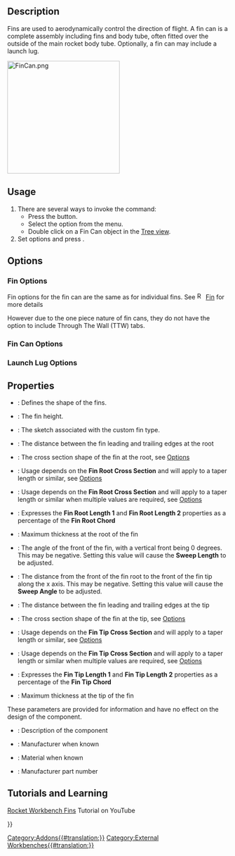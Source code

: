 <languages/>
<translate>

<!--T:1-->
{{Docnav
|[[Rocket_Fin|Fin]]
|[[Rocket_CompLaunchGuide|Launch Guide]]
|[[Rocket_Workbench|Rocket Workbench]]
|IconL=Rocket_Fin.svg
|IconR=Rocket_LaunchGuideComposite.png
|IconC=RocketWorkbench.svg
}}

<!--T:2-->
{{GuiCommand
|Name=Rocket FinCan
|MenuLocation=Rocket → Fin Can
|Workbenches=[[Rocket_Workbench|Rocket Workbench]]
|Version=0.19
}}

== Description == <!--T:3-->

<!--T:4-->
Fins are used to aerodynamically control the direction of flight. A fin can is a complete assembly including fins and body tube, often fitted over the outside of the main rocket body tube. Optionally, a fin can may include a launch lug.

</translate>
[[File:FinCan.png|256px]]
<translate>
<!--T:5-->
{{Caption|A fin can with launch lug}}

== Usage == <!--T:6-->

<!--T:7-->
# There are several ways to invoke the command: 
#* Press the {{Button|[[Image:Rocket_FinCan.svg|16px]] [[Rocket_FinCan|Fin Can]]}} button.
#* Select the {{MenuCommand|Rocket → [[Image:Rocket_FinCan.svg|16px]] Fin Can}} option from the menu.
#* Double click on a Fin Can object in the [[Tree_view|Tree view]].
# Set options and press {{Button|OK}}.

== Options == <!--T:8-->

=== Fin Options === <!--T:9-->

<!--T:10-->
Fin options for the fin can are the same as for individual fins. See [[Image:Rocket_Fin.svg|16px]] [[Rocket_Fin|Fin]] for more details

<!--T:11-->
However due to the one piece nature of fin cans, they do not have the option to include Through The Wall (TTW) tabs.

=== Fin Can Options === <!--T:12-->

=== Launch Lug Options === <!--T:13-->

== Properties == <!--T:14-->

<!--T:15-->
{{TitleProperty|Fin Can}}

<!--T:16-->
* {{PropertyData|Fin Type}}: Defines the shape of the fins.
* {{PropertyData|Height}}: The fin height.
* {{PropertyData|Profile}}: The sketch associated with the custom fin type.
* {{PropertyData|Root Chord}}: The distance between the fin leading and trailing edges at the root
* {{PropertyData|Root Cross Section}}: The cross section shape of the fin at the root, see [[#Options|Options]]
* {{PropertyData|Root Length 1}}: Usage depends on the '''Fin Root Cross Section''' and will apply to a taper length or similar, see [[#Options|Options]]
* {{PropertyData|Root Length 2}}: Usage depends on the '''Fin Root Cross Section''' and will apply to a taper length or similar when multiple values are required, see [[#Options|Options]]
* {{PropertyData|Root Per Cent}}: Expresses the '''Fin Root Length 1''' and '''Fin Root Length 2''' properties as a percentage of the '''Fin Root Chord'''
* {{PropertyData|Root Thickness}}: Maximum thickness at the root of the fin
* {{PropertyData|Sweep Angle}}: The angle of the front of the fin, with a vertical front being 0 degrees. This may be negative. Setting this value will cause the '''Sweep Length''' to be adjusted.
* {{PropertyData|Sweep Length}}: The distance from the front of the fin root to the front of  the fin tip along the x axis. This may be negative. Setting this value will cause the '''Sweep Angle''' to be adjusted.
* {{PropertyData|Tip Chord}}: The distance between the fin leading and trailing edges at the tip
* {{PropertyData|Tip Cross Section}}: The cross section shape of the fin at the tip, see [[#Options|Options]]
* {{PropertyData|Tip Length 1}}: Usage depends on the '''Fin Tip Cross Section''' and will apply to a taper length or similar, see [[#Options|Options]]
* {{PropertyData|Tip Length 2}}: Usage depends on the '''Fin Tip Cross Section''' and will apply to a taper length or similar when multiple values are required, see [[#Options|Options]]
* {{PropertyData|Tip Per Cent}}: Expresses the '''Fin Tip Length 1''' and '''Fin Tip Length 2''' properties as a percentage of the '''Fin Tip Chord'''
* {{PropertyData|Tip Thickness}}: Maximum thickness at the tip of the fin

<!--T:17-->
{{TitleProperty|Rocket Component}}

<!--T:18-->
These parameters are provided for information and have no effect on the design of the component.

<!--T:19-->
* {{PropertyData|Description}}: Description of the component
* {{PropertyData|Manufacturer}}: Manufacturer when known
* {{PropertyData|Material}}: Material when known
* {{PropertyData|Part Number}}: Manufacturer part number

== Tutorials and Learning == <!--T:20-->

<!--T:21-->
[https://youtu.be/8MmEVyGkA0I Rocket Workbench Fins] Tutorial on YouTube


<!--T:22-->
{{Docnav
|[[Rocket_Fin|Fin]]
|[[Rocket_CompLaunchGuide|Launch Guide]]
|[[Rocket_Workbench|Rocket Workbench]]
|IconL=Rocket_Fin.svg
|IconR=Rocket_LaunchGuideComposite.png
|IconC=RocketWorkbench.svg
}}

</translate>
{{Userdocnavi{{#translation:}}}}
[[Category:Addons{{#translation:}}]]
[[Category:External Workbenches{{#translation:}}]]
